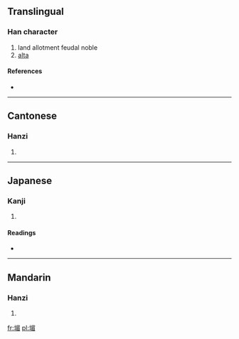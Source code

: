 ==Translingual==

===Han character===
{{Han char|rn=32|rad=土|as=09|sn=12|four=4716<sub>7</sub>|canj=土日竹山 (GAHU)}}

# land allotment feudal noble
# [[alta]]

====References====
* {{Han ref|kx=0234.070|dkj=05277|dj=0472.010|hdz=10469.050|uh=5833|ud=22579|bh=D8AB|bd=55467}}

----

==Cantonese==

===Hanzi===
{{yue-hanzi|jyut=|y=mui4}}

# {{defn|Cantonese|sort=土09}}

----

==Japanese==

===Kanji===
{{ja-kanji|grade=|rs=土09}}

# {{defn|Japanese|sort=土09}}

====Readings====
* {{ja-readings|on=[[び]] (bi), [[み]] (mi)|kun=[[かき]] (kaki)}}

----

==Mandarin==

===Hanzi===
{{cmn-hanzi|pin=[[méi]] ([[mei2]])|wg=mei<sup>2</sup>}}

# {{defn|Mandarin|sort=土09}}

[[fr:堳]]
[[pl:堳]]